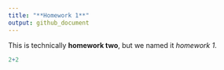 ```yaml
---
title: "**Homework 1**"
output: github_document
---
```


This is technically **homework two**, but we named it *homework 1*.

```r
2+2


```